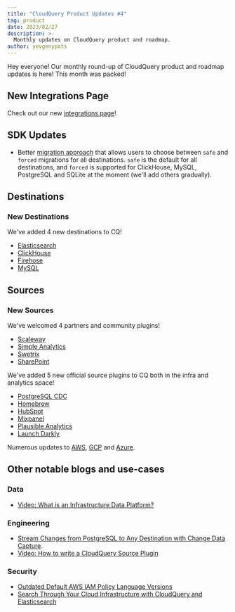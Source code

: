 ```yaml
---
title: "CloudQuery Product Updates #4"
tag: product
date: 2023/02/27
description: >-
  Monthly updates on CloudQuery product and roadmap.
author: yevgenypats
---
```



<BlogHeader/>

Hey everyone! Our monthly round-up of CloudQuery product and roadmap updates is here! This month was packed!

## New Integrations Page

Check out our new [integrations page](https://docs.cloudquery.io/integrations)!

## SDK Updates

- Better [migration approach](https://github.com/cloudquery/plugin-sdk/pull/688) that allows users to choose between `safe` and `forced` migrations for all destinations. `safe` is the default for all destinations, and `forced` is supported for ClickHouse, MySQL, PostgreSQL and SQLite at the moment (we'll add others gradually).

## Destinations

### New Destinations

We've added 4 new destinations to CQ!

* [Elasticsearch](https://hub.cloudquery.io/plugins/destination/cloudquery/elasticsearch)
* [ClickHouse](https://hub.cloudquery.io/plugins/destination/cloudquery/clickhouse)
* [Firehose](https://hub.cloudquery.io/plugins/destination/cloudquery/firehose)
* [MySQL](https://hub.cloudquery.io/plugins/destination/cloudquery/mysql)

## Sources

### New Sources

We've welcomed 4 partners and community plugins!

- [Scaleway](https://hub.cloudquery.io/plugins/source#partners)
- [Simple Analytics](https://hub.cloudquery.io/plugins/source#partners)
- [Swetrix](https://hub.cloudquery.io/plugins/source#partners)
- [SharePoint](https://hub.cloudquery.io/plugins/source#community-plugins)

We've added 5 new official source plugins to CQ both in the infra and analytics space!

* [PostgreSQL CDC](https://hub.cloudquery.io/plugins/source/cloudquery/postgresql)
* [Homebrew](https://hub.cloudquery.io/plugins/source/cloudquery/homebrew)
* [HubSpot](https://hub.cloudquery.io/plugins/source/cloudquery/hubspot)
* [Mixpanel](https://hub.cloudquery.io/plugins/source/cloudquery/mixpanel)
* [Plausible Analytics](https://hub.cloudquery.io/plugins/source/cloudquery/plausible)
* [Launch Darkly](https://hub.cloudquery.io/plugins/source/cloudquery/launchdarkly)

Numerous updates to [AWS](https://github.com/cloudquery/cloudquery/blob/main/plugins/source/aws/CHANGELOG.md), [GCP](https://github.com/cloudquery/cloudquery/blob/main/plugins/source/gcp/CHANGELOG.md) and [Azure](https://github.com/cloudquery/cloudquery/blob/main/plugins/source/azure/CHANGELOG.md).

## Other notable blogs and use-cases

### Data

- [Video: What is an Infrastructure Data Platform?](https://www.youtube.com/watch?v=X9rXN4CdCrU)

### Engineering

- [Stream Changes from PostgreSQL to Any Destination with Change Data Capture](/blog/postgres-cdc-to-any-destination).
- [Video: How to write a CloudQuery Source Plugin](https://www.youtube.com/watch?v=3Ka_Ob8E6P8)

### Security

- [Outdated Default AWS IAM Policy Language Versions](/blog/outdated-aws-iam-policy-language)
- [Search Through Your Cloud Infrastructure with CloudQuery and Elasticsearch](/blog/search-through-cloud-infrastructure-with-elasticsearch)
